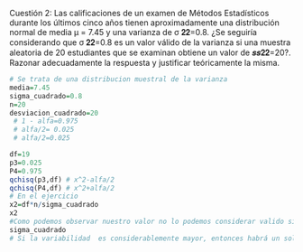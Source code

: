  Cuestión 2: Las calificaciones de un examen de Métodos Estadísticos durante los últimos cinco años tienen aproximadamente una distribución normal de media μ = 7.45 y una varianza de σ 𝟐𝟐=0.8. ¿Se seguiría considerando que σ 𝟐𝟐=0.8 es un valor válido de la varianza si una muestra aleatoria de 20 estudiantes que se examinan obtiene un valor de 𝒔𝒔𝟐𝟐=20?. Razonar adecuadamente la respuesta y justificar teóricamente la misma. 
 
```{r}
# Se trata de una distribucion muestral de la varianza 
media=7.45
sigma_cuadrado=0.8
n=20
desviacion_cuadrado=20
 # 1 - alfa=0.975
 # alfa/2= 0.025
 # alfa/2=0.025

df=19
p3=0.025
P4=0.975
qchisq(p3,df) # x^2-alfa/2 
qchisq(P4,df) # x^2+alfa/2
# En el ejercicio 
x2=df*n/sigma_cuadrado
x2
#Como podemos observar nuestro valor no lo podemos considerar valido sigma^2 =0.8
sigma_cuadrado
# Si la variabilidad  es considerablemente mayor, entonces habrá un solape considerable en los datos muestrales, una señal de que los datos podrían provenir de una distribución común.Es muy improbable que los datos de una distribución con una media común puedan tener una variabilidad entre promedios muestrales que sea considerablemente mayor que la variabilidad dentro de las muestras

```

